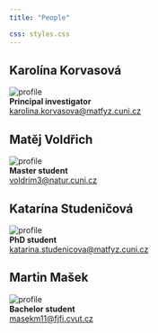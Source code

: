 ```yaml
---
title: "People"

css: styles.css
---
```


:::{.grid}

::: {.g-col-6}
## Karolína Korvasová
![profile](KK_Aachen.jpg)\
**Principal investigator**\
<a href="mailto:karolina.korvasova@matfyz.cuni.cz">karolina.korvasova@matfyz.cuni.cz</a>

## Matěj Voldřich
![profile](matej_voldrich.jpg)\
**Master student**\
<a href="mailto:voldrim3@natur.cuni.cz">voldrim3@natur.cuni.cz</a>

:::


::: {.g-col-6}

## Katarína Studeničová
![profile](Katarina_whiteboard_sq.jpg)\
**PhD student**\
<a href="mailto:katarina.studenicova@matfyz.cuni.cz">katarina.studenicova@matfyz.cuni.cz</a>

## Martin Mašek
![profile](Martin_small.jpg)\
**Bachelor student**\
<a href="mailto:masekm11@fjfi.cvut.cz">masekm11@fjfi.cvut.cz</a>
:::

:::

